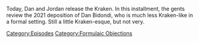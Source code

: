 {{DEFAULTSORT:
    #_EPISODE_0754:Formulaic Objections Part 12
}}{{Episode
    | title           = Formulaic Objections Part 12
    | caption         = [https://knowledgefight.libsyn.com/754-formulaic-objections-part-12 Listen to this episode on Libsyn]
    | episodeNumber   = 754
    | length          = 02:43:26
    | airDate         = December 7, 2022
    | episodeType     = [[:Category:Formulaic Objections|Formulaic Objections]]
    | appearance      = [[Dan Bidondi]], [[Chris Mattei]], [[Wolfgang Halbig]]
    | previousEpisode = [[753: December 1, 2022]]
}}

{{Stub}}

Today, Dan and Jordan release the Kraken.  In this installment, the gents review the 2021 deposition of Dan Bidondi, who is much less Kraken-like in a formal setting.  Still a little Kraken-esque, but not very.

[[Category:Episodes]]
[[Category:Formulaic Objections]]

